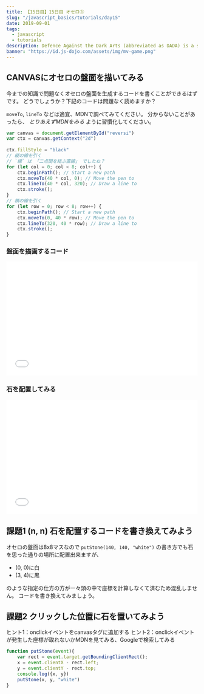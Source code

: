 ```yaml
---
title: 【15日目】15日目 オセロ①
slug: "/javascript_basics/tutorials/day15"
date: 2019-09-01
tags:
  - javascript
  - tutorials
description: Defence Against the Dark Arts (abbreviated as DADA) is a subject taught at Hogwarts School of Witchcraft and Wizardry and Ilvermorny School of Witchcraft and Wizardry. In this class, students study and learn how to defend themselves against all aspects of the Dark Arts, including dark creatures, curses, hexes and jinxes (dark charms), and duelling.
banner: "https://id.js-dojo.com/assets/img/mv-game.png"
---
```


## CANVASにオセロの盤面を描いてみる

今までの知識で問題なくオセロの盤面を生成するコードを書くことができるはずです。
どうでしょうか？下記のコードは問題なく読めますか？

`moveTo`, `lineTo` などは適宜、MDNで調べてみてください。
分からないことがあったら、 _とりあえずMDNをみる_ ように習慣化してください。

```js
var canvas = document.getElementById("reversi")
var ctx = canvas.getContext("2d")
　　
ctx.fillStyle = "black"
// 縦の線を引く
// `線` は 「二点間を結ぶ直線」 でしたね？
for (let col = 0; col < 8; col++) {
    ctx.beginPath(); // Start a new path
    ctx.moveTo(40 * col, 0); // Move the pen to
    ctx.lineTo(40 * col, 320); // Draw a line to
    ctx.stroke();
}
// 横の線を引く
for (let row = 0; row < 8; row++) {
    ctx.beginPath(); // Start a new path
    ctx.moveTo(0, 40 * row); // Move the pen to
    ctx.lineTo(320, 40 * row); // Draw a line to
    ctx.stroke();
}
```


### 盤面を描画するコード

<iframe width="100%" height="300" src="//jsfiddle.net/yu6b01ts/4/embedded/" allowfullscreen="allowfullscreen" allowpaymentrequest frameborder="0"></iframe>

### 石を配置してみる

<iframe width="100%" height="300" src="//jsfiddle.net/yu6b01ts/7/embedded/" allowfullscreen="allowfullscreen" allowpaymentrequest frameborder="0"></iframe>

## 課題1 (n, n) 石を配置するコードを書き換えてみよう

オセロの盤面は8x8マスなので `putStone(140, 140, "white")` の書き方でも石を思った通りの場所に配置出来ますが、

- (0, 0)に白
- (3, 4)に黒

のような指定の仕方の方が一々頭の中で座標を計算しなくて済むため混乱しません。
コードを書き換えてみましょう。

## 課題2 クリックした位置に石を置いてみよう

ヒント1：onclickイベントをcanvasタグに追加する
ヒント2：onclickイベントが発生した座標が取れないかMDNを見てみる、Googleで検索してみる

```js
function putStone(event){
    var rect = event.target.getBoundingClientRect();
    x = event.clientX - rect.left;
    y = event.clientY - rect.top;
    console.log({x, y})
    putStone(x, y, "white")
}
```
